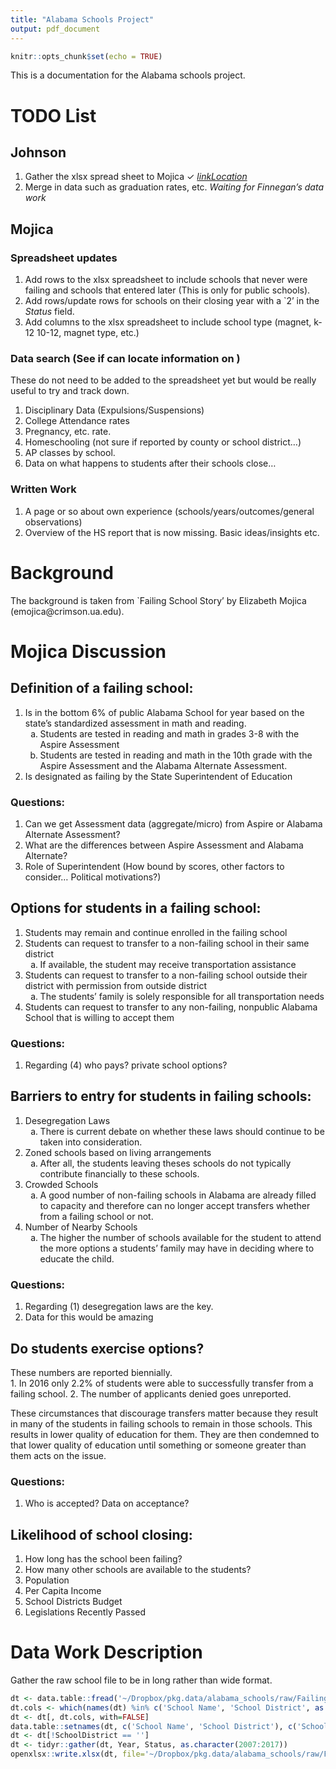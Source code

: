 ```yaml
---
title: "Alabama Schools Project"
output: pdf_document
---
```


```r
knitr::opts_chunk$set(echo = TRUE)
```

This is a documentation for the Alabama schools project. 

# TODO List

## Johnson
1. Gather the xlsx spread sheet to Mojica $\checkmark$ *[linkLocation](https://www.dropbox.com/s/ppctui3w1tpye05/Failing%20Schools%20Panel%20Reformat.xlsx?dl=0)*
2. Merge in data such as graduation rates, etc. *Waiting for Finnegan's data work*

##  Mojica

### Spreadsheet updates

1. Add rows to the xlsx spreadsheet to include schools that never were failing and schools that entered later (This is only for public schools). 
2. Add rows/update rows for schools on their closing year with a `2' in the *Status* field. 
3. Add columns to the xlsx spreadsheet to include school type (magnet, k-12 10-12, magnet type, etc.)

### Data search (See if can locate information on )

These do not need to be added to the spreadsheet yet but would be really useful to try and track down.

1. Disciplinary Data (Expulsions/Suspensions)
2. College Attendance rates
3. Pregnancy, etc. rate.
4. Homeschooling (not sure if reported by county or school district...)
5. AP classes by school.
6. Data on what happens to students after their schools close...

### Written Work

1. A page or so about own experience (schools/years/outcomes/general observations)
2. Overview of the HS report that is now missing. Basic ideas/insights etc.

\clearpage

# Background 

The background is taken from `Failing School Story' by Elizabeth Mojica (emojica@crimson.ua.edu).

# Mojica Discussion

## Definition of a failing school:
1. Is in the bottom 6% of public Alabama School for year based on the state’s standardized assessment in math and reading. 
    a. Students are tested in reading and math in grades 3-8 with the Aspire Assessment 
    b. Students are tested in reading and math in the 10th grade with the Aspire Assessment and the Alabama Alternate Assessment. 
2. Is designated as failing by the State Superintendent of Education

### Questions: 

1. Can we get Assessment data (aggregate/micro) from Aspire or Alabama Alternate Assessment? 
2. What are the differences between Aspire Assessment and Alabama Alternate?
3. Role of Superintendent (How bound by scores, other factors to consider... Political motivations?)

## Options for students in a failing school:

1. Students may remain and continue enrolled in the failing school
2. Students can request to transfer to a non-failing school in their same district
    a. If available, the student may receive transportation assistance 
3. Students can request to transfer to a non-failing school outside their district with permission from outside district 
    a. The students’ family is solely responsible for all transportation needs 
4. Students can request to transfer to any non-failing, nonpublic Alabama School that is willing to accept them 

### Questions:

1. Regarding (4) who pays? private school options?

## Barriers to entry for students in failing schools:

1. Desegregation Laws
    a. There is current debate on whether these laws should continue to be taken into consideration. 
2. Zoned schools based on living arrangements
    a. After all, the students leaving theses schools do not typically contribute financially to these schools. 
3. Crowded Schools
    a. A good number of non-failing schools in Alabama are already filled to capacity and therefore can no longer accept transfers whether from a failing school or not.
4. Number of Nearby Schools
    a. The higher the number of schools available for the student to attend the more options a students’ family may have in deciding where to educate the child. 

### Questions:

1. Regarding (1) desegregation laws are the key.
2. Data for this would be amazing

## Do students exercise options?

These numbers are reported biennially.  
1. In 2016 only 2.2% of students were able to successfully transfer from a failing school. 
2. The number of applicants denied goes unreported. 

These circumstances that discourage transfers matter because they result in many of the students in failing schools to remain in those schools. This results in lower quality of education for them. They are then condemned to that lower quality of education until something or someone greater than them acts on the issue.

### Questions:

1. Who is accepted? Data on acceptance?

## Likelihood of school closing:

1. How long has the school been failing?
2. How many other schools are available to the students?
3. Population 
4. Per Capita Income 
5. School Districts Budget
6. Legislations Recently Passed

# Data Work Description

Gather the raw school file to be in long rather than wide format.

```r
dt <- data.table::fread('~/Dropbox/pkg.data/alabama_schools/raw/Failing Schools Panel.csv', header = TRUE)
dt.cols <- which(names(dt) %in% c('School Name', 'School District', as.character(2007:2017)))
dt <- dt[, dt.cols, with=FALSE]
data.table::setnames(dt, c('School Name', 'School District'), c('SchoolName', 'SchoolDistrict'))
dt <- dt[!SchoolDistrict == '']
dt <- tidyr::gather(dt, Year, Status, as.character(2007:2017))
openxlsx::write.xlsx(dt, file='~/Dropbox/pkg.data/alabama_schools/raw/Failing Schools Panel Reformat.xlsx')
```

